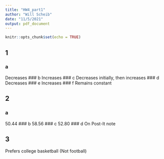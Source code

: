 ```yaml
---
title: "HW4_part1"
author: "Will Scheib"
date: "11/5/2021"
output: pdf_document
---
```


```r
knitr::opts_chunk$set(echo = TRUE)
```

## 1
### a
Decreases
### b
Increases
### c
Decreases initially, then increases
### d
Decreases
### e
Increases
### f
Remains constant

## 2
### a
50.44
### b
58.56
### c
52.80
### d
On Post-It note

## 3
Prefers college basketball (Not football)